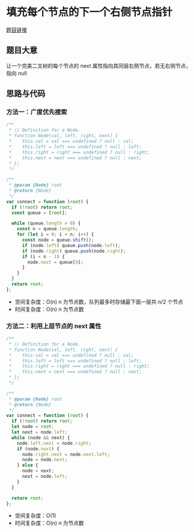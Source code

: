 # 填充每个节点的下一个右侧节点指针

[题目链接](https://leetcode.cn/problems/populating-next-right-pointers-in-each-node/description/)

## 题目大意

让一个完美二叉树的每个节点的 next 属性指向其同层右侧节点，若无右侧节点，指向 null

## 思路与代码

### 方法一：广度优先搜索

```js
/**
 * // Definition for a Node.
 * function Node(val, left, right, next) {
 *    this.val = val === undefined ? null : val;
 *    this.left = left === undefined ? null : left;
 *    this.right = right === undefined ? null : right;
 *    this.next = next === undefined ? null : next;
 * };
 */

/**
 * @param {Node} root
 * @return {Node}
 */
var connect = function (root) {
  if (!root) return root;
  const queue = [root];

  while (queue.length > 0) {
    const n = queue.length;
    for (let i = 0; i < n; i++) {
      const node = queue.shift();
      if (node.left) queue.push(node.left);
      if (node.right) queue.push(node.right);
      if (i < n - 1) {
        node.next = queue[0];
      }
    }
  }
  return root;
};
```

- 空间复杂度：O(n) n 为节点数，队列最多时存储最下面一层共 n/2 个节点
- 时间复杂度：O(n) n 为节点数

### 方法二：利用上层节点的 next 属性

```js
/**
 * // Definition for a Node.
 * function Node(val, left, right, next) {
 *    this.val = val === undefined ? null : val;
 *    this.left = left === undefined ? null : left;
 *    this.right = right === undefined ? null : right;
 *    this.next = next === undefined ? null : next;
 * };
 */

/**
 * @param {Node} root
 * @return {Node}
 */
var connect = function (root) {
  if (!root) return root;
  let node = root;
  let next = node.left;
  while (node && next) {
    node.left.next = node.right;
    if (node.next) {
      node.right.next = node.next.left;
      node = node.next;
    } else {
      node = next;
      next = node.left;
    }
  }

  return root;
};
```

- 空间复杂度：O(1)
- 时间复杂度：O(n) n 为节点数
